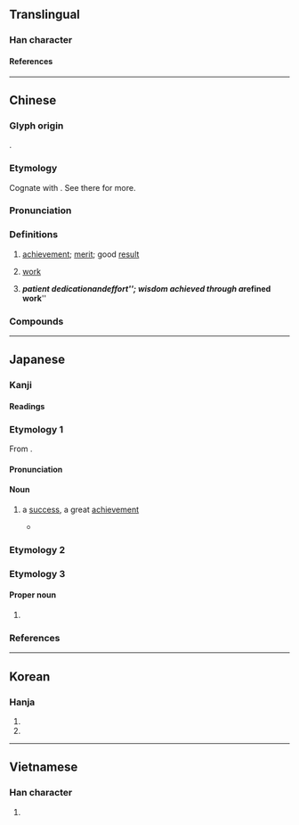 {{character info}}
==Translingual==
{{stroke order|strokes=5}}

===Han character===
{{Han char|rn=19|rad=力|as=03|sn=5|four=14127|canj=MKS|ids=⿰工力}}

====References====
{{Han ref|kx=0146.110|dkj=02295|dj=0328.060|hdz=10365.080|uh=529F}}

----

==Chinese==
{{zh-forms}}
{{zh-wp}}

===Glyph origin===
{{Han etym}}
{{Han compound|工|力|ls=psc|c1=p|c2=s|t1=labor; work|t2=strength|ls2=ic}}.

===Etymology===
Cognate with {{och-l|工}}. See there for more.

===Pronunciation===
{{zh-pron
|m=gōng
|m-s=
|c=gung1
|c-t=guung1
|g=gung1
|h=pfs=kûng;gd=gung1
|j=gung1
|mb=gó̤ng
|md=gŭng
|mn=ml,jj,zp,tw:kong/kang
|mn_note=kong - literary; kang - vernacular
|mn-t=gong1
|w=1kon
|x=gong1
|mc=y
|oc=y
|ma=Zh-gōng.oga
|cat=n
}}

===Definitions===
{{zh-hanzi}}

# [[achievement]]; [[merit]]; good [[result]]
#: {{zh-x|共 赴 事 功}}
# {{lb|zh|physics}} [[work]]
# {{lb|zh|[[功夫|Kung Fu 功夫]]}} '''''patient dedication''' and '''effort'''''; wisdom achieved through a '''''refined work'''''

===Compounds===
{{zh-der|功虧一簣|功能|功夫|事倍功半|一得之功|功架|勞苦功高|幼功|前功盡滅|八功德水|功緻|功均一匡|勞而無功|建功立業|功名利祿|功同賞異|功率表|五堂功課|功名心|功利派|功高|內丹功|功勛|功過參半|功成|功令|彈指神功|大功畢成|功敗垂成|五功:five pillars of Submission|功田|元功|傳播功能|功人功狗|功烈|以功覆過|內功|功牌|功德無量|功在社稷|功過相酬|同功一體|大功|功業|功力悉敵|好事貪功|功利論|功成不居|建功|功流萬世|功人|功臣|匿功|功率|功庸|外丹功|不世之功|厥功甚偉|下功夫|功銘鼎彝|功位|功墮垂成|功夫片|功業彪炳|婦功|功德圓滿|功均柱地|崇德報功|功在漏刻|小功|功能團體|前功|慶功宴|慶功|功不可沒|前功盡廢|坐功|功果|功利主義|恤功|將功折罪|事功|喜功|將功補過|德言容功|德容言功|功垂竹帛|厥功至偉|功成名就|奇功|功用|功效如神|大功告成|商功|功勞|功均天地|建功立事|九功|功就名成|年功俸|年功|慢功|功遂身退|功高望重|功成名遂|功高德重|功罪|居功自傲|尺寸之功|床上功夫|富貴功名|功率比|寸功|奏功|急功近利|功率因數|加功|功成身退|功成名立|妨功害能|功深|好大喜功|功成行滿|功同良相|前功皆棄|女功|功利|天功|功服|多功能廳|做功果|外功|將功折過|功事|功沽|功勞簿|帶罪立功|功致|居功自恃|前功盡棄|將功贖罪|力倍功半|何功之有|急功近名|居功|功曹|事半功倍|功績制|半箭之功|功首|功高不賞|功過|功課表|功課|功績|功狗功人|功狗|功濟宇內|功成利達|功德|功微德薄|功名|功力|功僅補過|做功課|功效|功名富貴|功布|丑表功|徒勞無功|以功贖罪|以功補過|功行圓滿|沒的功夫|武功|爭功諉過|戴罪立功|用功|無功受祿|百戰功高|捍難之功|照功行賞|戰功彪炳|文德武功|成功大學|矜功自伐|成功|殊功勁節|班功行賞|矜功負勝|矜功|日起有功|毛髮之功|積德累功|稱功頌德|戴罪圖功|歌功頌德|有功|汗馬之功|磨功夫|獻功|矜功負氣|矜功伐善|矜功不立|澠池之功|無功而返|神功|白費功夫|矜功恃寵|汗馬功績|成功嶺|田功|爭功|汗馬功勞|治功|無功而祿|敘功|文治武功|樹功揚名|特異功能|戰功|期功|氣功療法|氣功|歸功|歲功|抽功夫|橫草之功|樹功立業|賞功罰罪|費功夫|表功|立功贖罪|蓋世功勛|虛功|膚功|箱底功夫|輕功|論功|鐵頭功|豐功厚利|絲髮之功|考功|苦功|行滿功圓|軍功|豐功懋烈|賞不當功|要功|邀功|門功|霸功|豐功盛烈|迄未成功|荒功好頑|立大功|請功受賞|計日奏功|立功立事|馬到成功|身退功成|肺功能|立功|計功補過|鷹爪功|貪功起釁|行滿功成|計日程功|貪天之功|肝功能|高功|電功率|論功行封|立功名|練功|論功行賞|阿保之功|立功自效|罪以功除|通功易事|面壁功深|豐功偉業|頂上功夫|行成功滿|非常之功|計功受賞|難竟全功|運功|陰功|費日損功|記功|首功|筆下功夫|轉敗為功|農功|花功|起功局|赫赫之功|賣功|賀功|豐功偉績|論功封賞|頭功|計功行賞|計功受爵|聖功|報功|無功|無功不受祿|無功受祿|法輪功|全功}}

----

==Japanese==

===Kanji===
{{ja-kanji|grade=4|rs=力03}}

====Readings====
{{ja-readings
|goon=く
|kanon=こう
|kun=いさお-
}}

===Etymology 1===
{{ja-kanjitab|こう|yomi=o}}
From {{der|ja|ltc|-}} {{ltc-l|功}}.

====Pronunciation====
{{ja-pron|こう|acc=1|acc_ref=DJR}}

====Noun====
{{ja-noun|こう|hhira=こう}}

# a [[success]], a great [[achievement]]
#* {{quote-song|ja|title={{lang|ja|金正日将軍の歌}}|trans-title=Song of General Kim Jong-il}}
#*: {{ja-usex|青き海%原　その'''功'''歌う|^あおき うな%ばら　その '''こう''' うたう|The blue seas sing his [Kim's] '''exploits''' in their songs.}}

===Etymology 2===
{{ja-kanjitab|いさお|yomi=k}}
{{ja-see|いさお}}

===Etymology 3===
{{ja-kanjitab|いさお|yomi=k}}

====Proper noun====
{{ja-pos|いさお|proper}}

# {{given name|ja|male|sort=いさお}}

===References===
<references />

----

==Korean==

===Hanja===
{{ko-hanja|공|공}}

# {{hanja form of|공|[[service]]; [[credit]]; [[meritorious]] [[deed]]}}
# {{hanja form of|공|[[effort]]; [[labor]]; [[elaboration]]}}

----

==Vietnamese==

===Han character===
{{vi-readings|reading=[[công]]|rs=力03}}

# {{rfdef|vi|sort=力03}}